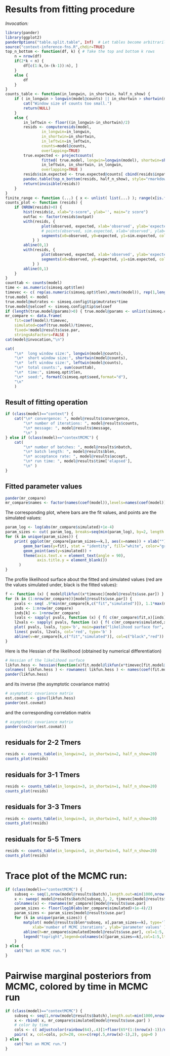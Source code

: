 # Results from fitting procedure

*Invocation:*
```r
library(pander)
library(ggplot2)
panderOptions("table.split.table", Inf)  # Let tables become arbitrarily wide rather than wrapping.
source("context-inference-fns.R",chdir=TRUE)
top_n_bottom <- function(df, k) { # Take the top and bottom k rows
    n = nrow(df)
    if(2*k < n) {
        df[c(1:k,(n-(k-1)):n), ]
    }
    else {
        df
    }
}
counts_table <- function(in_longwin, in_shortwin, half_n_show) {
    if ( in_longwin > longwin(model@counts) || in_shortwin > shortwin(model@counts) ) {
        cat("Window size of counts too small.")
        return(NULL)
    }
    else {
        in_leftwin <- floor((in_longwin-in_shortwin)/2)
        resids <- computeresids(model,
                in_longwin=in_longwin,
                in_shortwin=in_shortwin,
                in_leftwin=in_leftwin,
                counts=model@counts, 
                overlapping=TRUE)
        true.expected <- projectcounts(
                fitted( true.model, longwin=longwin(model), shortwin=shortwin(model), leftwin=leftwin(model) ),
                in_leftwin, in_shortwin, in_longwin, 
                overlapping=TRUE )
        resids$sim.expected <- true.expected@counts[ cbind(resids$inpat,resids$outpat) ]
        pandoc.table(top_n_bottom(resids, half_n_show), style="rmarkdown")
        return(invisible(resids))
    }
}
finite_range <- function (...) { x <- unlist( list(...) ); range(x[is.finite(x)&!is.na(x)]) }
counts_plot <- function (resids) {
    if (NROW(resids)>0) { 
        hist(resids$z, xlab="z-score", ylab='', main="z score") 
        outfac <- factor(resids$outpat)
        with(resids, {
                plot(observed, expected, xlab='observed', ylab='expected', col=rainbow(nlevels(outfac))[as.numeric(outfac)], pch=20, ylim=finite_range(expected,sim.expected) ) 
                # points(observed, sim.expected, xlab='observed', ylab='expected', col=adjustcolor(rainbow(nlevels(outfac))[as.numeric(outfac)],.5), pch=1, cex=.75 ) 
                segments(x0=observed, y0=expected, y1=sim.expected, col=adjustcolor(rainbow(nlevels(outfac))[as.numeric(outfac)],.5) )
            } )
        abline(0,1)
        with(resids, {
                plot(observed, expected, xlab='observed', ylab='expected', log='xy', col=rainbow(nlevels(outfac))[as.numeric(outfac)], pch=20, ylim=pmax(1e-4,finite_range(expected,sim.expected)) ) 
                segments(x0=observed, y0=expected, y1=sim.expected, col=adjustcolor(rainbow(nlevels(outfac))[as.numeric(outfac)],.5) )
            } )
        abline(0,1)
    }
}
counttab <- counts(model)
time <- as.numeric(simseq.opt$tlen)
timevec <- c( rep(as.numeric(simseq.opt$tlen),nmuts(model)), rep(1,length(coef(model))-nmuts(model)) )
true.model <- model
true.model@mutrates <- simseq.config$tip$mutrates*time
true.model@selcoef <- simseq.config$tip$selcoef
if (length(true.model@params)>0) { true.model@params <- unlist(simseq.config$tip$fixfn.params) }
mr_compare <- data.frame( 
    fit=coef(model)/timevec,
    simulated=coef(true.model)/timevec,
    fixed=!model@results$use.par,
    stringsAsFactors=FALSE )
cat(model@invocation,"\n")
```


```r
cat(
    "\n*  long window size:", longwin(model@counts),
    "\n*  short window size:", shortwin(model@counts),
    "\n*  left window size:", leftwin(model@counts),
    "\n*  total counts:", sum(counttab),
    "\n*  time:", simseq.opt$tlen,
    "\n*  seed:", formatC(simseq.opt$seed,format="d"),
    "\n"
    )
```


## Result of fitting operation
```r
if (class(model)=="context") {
    cat("\n* convergence: ", model@results$convergence,
        "\n* number of iterations: ", model@results$counts,
        "\n* message: ", model@results$message,
        "\n" )
} else if (class(model)=="contextMCMC") {
    cat(
        "\n* number of batches: ", model@results$nbatch,
        "\n* batch length: ", model@results$blen,
        "\n* acceptance rate: ", model@results$accept,
        "\n* run time: ", model@results$time['elapsed'],
        "\n" )
}
```


## Fitted parameter values
```r
pander(mr_compare)
mr_compare$names <- factor(names(coef(model)),levels=names(coef(model)))  # factor explicitly to get ggplot to put bars in order
```


The corresponding plot, where bars are the fit values, and points are the simulated values:
```r
param_log <- log(abs(mr_compare$simulated)+1e-4)
param_sizes <- cut( param_log, breaks=seq(min(param_log), by=2, length.out=max(2,1+ceiling(diff(range(param_log))/2))), include.lowest=TRUE )
for (k in unique(param_sizes)) {
    print( ggplot(mr_compare[param_sizes==k,], aes(x=names)) + xlab("") +
        geom_bar(aes(y=fit), stat = "identity", fill="white", color="gray") +
        geom_point(aes(y=simulated)) +
        theme(axis.text.x = element_text(angle = 90),
              axis.title.y = element_blank())
      )
}
```

The profile likelihood surface about the fitted and simulated values (red are the values simulated under, black is the fitted values):
```r
f <- function (x) { model@likfun((x*timevec)[model@results$use.par]) }
for (k in (1:nrow(mr_compare))[model@results$use.par]) {
    pvals <- seq( .9*min(mr_compare[k,c("fit","simulated")]), 1.1*max(mr_compare[k,c("fit","simulated")]), length.out=10 )
    inds <- 1:nrow(mr_compare)
    inds[k] <- 1+nrow(mr_compare)
    lvals <- sapply( pvals, function (x) { f( c(mr_compare$fit,x)[inds] ) } )
    l2vals <- sapply( pvals, function (x) { f( c(mr_compare$simulated,x)[inds] ) } )
    plot( pvals, lvals, type='b', main=paste("likelihood surface for", mr_compare$name[k]), ylab="log-likelihood", xlab='value', ylim=finite_range(lvals,l2vals) )
    lines( pvals, l2vals, col='red', type='b' )
    abline(v=mr_compare[k,c("fit","simulated")], col=c("black","red"))
}
```

Here is the Hessian of the likelihood (obtained by numerical differentiation)
```r
# Hessian of the likelihood surface
likfun.hess <- hessian(function(x)fit.model@likfun(x*timevec[fit.model@results$use.par]),method.args=list(eps=min(coef(model)/10)),x=coef(model)[fit.model@results$use.par])
colnames( likfun.hess ) <- rownames( likfun.hess ) <- names(coef(fit.model))[fit.model@results$use.par]
pander(likfun.hess)
```
and its inverse (the asymptotic covariance matrix)
```r
# asymptotic covariance matrix
est.covmat <- ginv(likfun.hess)
pander(est.covmat)
```
and the corresponding correlation matrix
```r
# asymptotic covariance matrix
pander(cov2cor(est.covmat))
```


## residuals for 2-2 Tmers
```r
resids <- counts_table(in_longwin=2, in_shortwin=2, half_n_show=20)
counts_plot(resids)
```

## residuals for 3-1 Tmers
```r
resids <- counts_table(in_longwin=3, in_shortwin=1, half_n_show=20)
counts_plot(resids)
```

## residuals for 3-3 Tmers
```r
resids <- counts_table(in_longwin=3, in_shortwin=3, half_n_show=20)
counts_plot(resids)
```

## residuals for 5-5 Tmers
```r
resids <- counts_table(in_longwin=5, in_shortwin=5, half_n_show=20)
counts_plot(resids)
```

# Trace plot of the MCMC run:
```r
if (class(model)=="contextMCMC") {
    subseq <- seq(1,nrow(model@results$batch),length.out=min(1000,nrow(model@results$batch)))
    x <- sweep( model@results$batch[subseq,], 2, timevec[model@results$use.par], "/" )
    colnames(x) <- rownames(mr_compare)[model@results$use.par]
    param_sizes <- floor(log10(abs(mr_compare$simulated)+1e-4)/2)
    param_sizes <- param_sizes[model@results$use.par]
    for (k in unique(param_sizes)) {
        matplot( model@results$blen*subseq, x[,param_sizes==k], type='l', col=1:5, lty=1:6, 
            xlab='number of MCMC iterations', ylab='parameter values' )
        abline(h=mr_compare$simulated[model@results$use.par], col=1:5, lty=1:6)
        legend("topright",legend=colnames(x)[param_sizes==k],col=1:5,lty=1:6)
    }
} else {
    cat("Not an MCMC run.")
}
```

# Pairwise marginal posteriors from MCMC, colored by time in MCMC run
```r
if (class(model)=="contextMCMC") {
    subseq <- seq(1,nrow(model@results$batch),length.out=min(1000,nrow(model@results$batch)))
    x <- rbind( x, mr_compare$simulated[model@results$use.par] ) 
    # color by time
    cols <- c( adjustcolor(rainbow(64),.4)[1+floor(65*(1:(nrow(x)-1))/nrow(x))], adjustcolor("black",.8) )
    pairs( x, col=cols, pch=20, cex=c(rep(.5,nrow(x)-1),2), gap=0 )
} else {
    cat("Not an MCMC run.")
}
```
